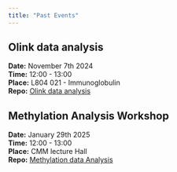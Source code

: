 ```yaml
---
title: "Past Events"
---
```


## Olink data analysis
**Date:** November 7th 2024  
**Time:** 12:00 - 13:00  
**Place:** L804 021 - Immunoglobulin   
**Repo:** [Olink data analysis](https://github.com/BioinfoHubCMM/olinkanalysis)

## Methylation Analysis Workshop
**Date:** January 29th 2025  
**Time:** 12:00 - 13:00  
**Place:** CMM lecture Hall  
**Repo:** [Methylation data Analysis](https://github.com/BioinfoHubCMM/methylationanalysis)
